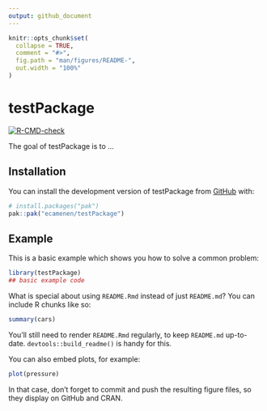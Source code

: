 ```yaml
---
output: github_document
---
```


<!-- README.md is generated from README.Rmd. Please edit that file -->

```r
knitr::opts_chunk$set(
  collapse = TRUE,
  comment = "#>",
  fig.path = "man/figures/README-",
  out.width = "100%"
)
```

# testPackage

<!-- badges: start -->
[![R-CMD-check](https://github.com/ecamenen/testPackage/actions/workflows/R-CMD-check.yaml/badge.svg)](https://github.com/ecamenen/testPackage/actions/workflows/R-CMD-check.yaml)
<!-- badges: end -->

The goal of testPackage is to ...

## Installation

You can install the development version of testPackage from [GitHub](https://github.com/) with:

``` r
# install.packages("pak")
pak::pak("ecamenen/testPackage")
```

## Example

This is a basic example which shows you how to solve a common problem:

```r
library(testPackage)
## basic example code
```

What is special about using `README.Rmd` instead of just `README.md`? You can include R chunks like so:

```r
summary(cars)
```

You'll still need to render `README.Rmd` regularly, to keep `README.md` up-to-date. `devtools::build_readme()` is handy for this.

You can also embed plots, for example:

```r
plot(pressure)
```

In that case, don't forget to commit and push the resulting figure files, so they display on GitHub and CRAN.
